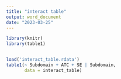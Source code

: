 ```yaml
---
title: "interact table"
output: word_document
date: "2023-03-25"
---
```




```r
library(knitr)
library(table1)


load('interact_table.rdata')
table1(~ Subdomain + ATC + SE | Subdomain,
       data = interact_table)

```